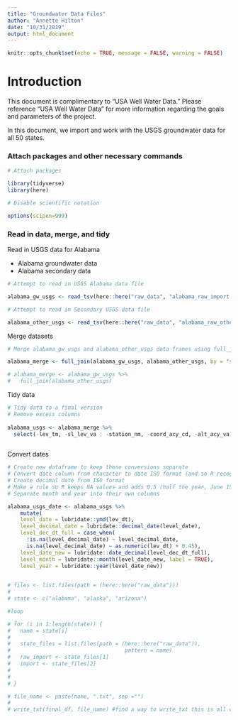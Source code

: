 ```yaml
---
title: "Groundwater Data Files"
author: "Annette Hilton"
date: "10/31/2019"
output: html_document
---
```


```r
knitr::opts_chunk$set(echo = TRUE, message = FALSE, warning = FALSE)
```
# Introduction 

This document is complimentary to "USA Well Water Data." Please reference "USA Well Water Data" for more information regarding the goals and parameters of the project. 

In this document, we import and work with the USGS groundwater data for all 50 states. 

### Attach packages and other necessary commands 

```r
# Attach packages

library(tidyverse)
library(here)

# Disable scientific notation 

options(scipen=999)

```

### Read in data, merge, and tidy 

Read in USGS data for Alabama 

- Alabama groundwater data 
- Alabama secondary data 


```r
# Attempt to read in USGS Alabama data file 

alabama_gw_usgs <- read_tsv(here::here("raw_data", "alabama_raw_import.txt"))
```

```r
# Attempt to read in Secondary USGS data file 

alabama_other_usgs <- read_tsv(here::here("raw_data", "alabama_raw_other_import.txt"))
```

Merge datasets 

```r
# Merge alabama_gw_usgs and alabama_other_usgs data frames using full_join()

alabama_merge <- full_join(alabama_gw_usgs, alabama_other_usgs, by = "site_no", copy = FALSE)

# alabama_merge <- alabama_gw_usgs %>% 
#   full_join(alabama_other_usgs) 


```

Tidy data 


```r
# Tidy data to a final version 
# Remove excess columns 
 
alabama_usgs <- alabama_merge %>% 
  select(-lev_tm, -sl_lev_va : -station_nm, -coord_acy_cd, -alt_acy_va)
  
```

Convert dates 

```r
# Create new dataframe to keep these conversions separate 
# Convert date column from character to date ISO format (and so R recognizes as date class)
# Create decimal date from ISO format 
# Make a rule so R keeps NA values and adds 0.5 (half the year, June 15th) to the dates that only have a value for year (missing date and month)
# Separate month and year into their own columns 

alabama_usgs_date <- alabama_usgs %>% 
    mutate(
    level_date = lubridate::ymd(lev_dt),
    level_decimal_date = lubridate::decimal_date(level_date), 
    level_dec_dt_full = case_when(
      !is.na(level_decimal_date) ~ level_decimal_date, 
      is.na(level_decimal_date) ~ as.numeric(lev_dt) + 0.45),
    level_date_new = lubridate::date_decimal(level_dec_dt_full),
    level_month = lubridate::month(level_date_new, label = TRUE),
    level_year = lubridate::year(level_date_new))
   
```

```r
# files <- list.files(path = (here::here("raw_data")))
# 
# state <- c("alabama", "alaska", "arizona")
```

```r
#loop 

# for (i in 1:length(state)) {
#   name = state[i]
#   
#   state_files = list.files(path = (here::here("raw_data")), 
#                                    pattern = name)
#   raw_import <- state_files[1]
#   import <- state_files[2]
# 
#   
# }

# file_name <- paste(name, ".txt", sep ="")
# 
# write_txt(final_df, file_name) #find a way to write_txt this is all commented out until you're ready to use it 

```

